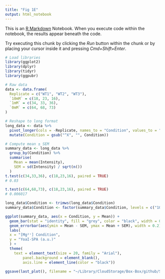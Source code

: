 ```yaml
---
title: "Fig 1E"
output: html_notebook
---
```


This is an [R Markdown](http://rmarkdown.rstudio.com) Notebook. When you execute code within the notebook, the results appear beneath the code. 

Try executing this chunk by clicking the *Run* button within the chunk or by placing your cursor inside it and pressing *Cmd+Shift+Enter*. 

```r
# Load libraries
library(ggplot2)
library(dplyr)
library(tidyr)
library(ggpubr)

# Raw data
data <- data.frame(
  Replicate = c("WT1", "WT2", "WT3"),
  `10mM` = c(18, 23, 16),
  `1mM` = c(34, 33, 36),
  `0mM` = c(64, 68, 73)
)

# Reshape to long format
long_data <- data %>%
  pivot_longer(cols = -Replicate, names_to = "Condition", values_to = "Intensity") %>%
  mutate(Condition = gsub("^X", "", Condition)) 

# Compute mean ± SEM
summary_data <- long_data %>%
  group_by(Condition) %>%
  summarise(
    Mean = mean(Intensity),
    SEM = sd(Intensity) / sqrt(n())
  )
t.test(c(34,33,36), c(18,23,16), paired = TRUE)
# 0.03

t.test(c(64,68,73), c(18,23,16), paired = TRUE)
# 0.006017
```

```r

long_data$Condition <- trimws(long_data$Condition)
summary_data$Condition <- factor(summary_data$Condition, levels = c("10mM", "1mM", "0mM"))

ggplot(summary_data, aes(x = Condition, y = Mean)) +
  geom_bar(stat = "identity", fill = "grey", color = "black", width = 0.6) +
  geom_errorbar(aes(ymin = Mean - SEM, ymax = Mean + SEM), width = 0.2) +
  labs(
  x = "[Mg²⁺] Condition",
  y = "YoaI-SPA (a.u.)"
  ) +
  theme(
    text = element_text(size = 20, family = "Arial"),
        panel.background = element_blank(),
        axis.line = element_line(color = "black"))

ggsave(last_plot(), filename = "~/Library/CloudStorage/Box-Box/github/Small-proteins-induced-under-low-magnesium-stress-in-E.coli/figures/Fig1E.png", width = 3.5, height = 3.5, units = "in", dpi = 600)
```







